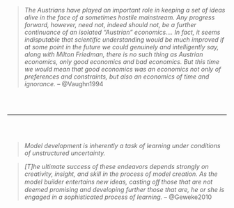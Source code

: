 > *The Austrians have played an important role in keeping a set of ideas alive in the face of a sometimes hostile mainstream. Any progress forward, however, need not, indeed should not, be a further continuance of an isolated "Austrian" economics.... In fact, it seems indisputable that scientific understanding would be much improved if at some point in the future we could genuinely and intelligently say, along with Milton Friedman, there is no such thing as Austrian economics, only good economics and bad economics. But this time we would mean that good economics was an economics not only of preferences and constraints, but also an economics of time and ignorance.* -- @Vaughn1994

<br>
<br>

---

<br>
<br>

> *Model development is inherently a task of learning under conditions of unstructured uncertainty.*

> *[T]he ultimate success of these endeavors depends strongly on creativity, insight, and skill in the process of model creation. As the model builder entertains new ideas, casting oﬀ those that are not deemed promising and developing further those that are, he or she is engaged in a sophisticated process of learning.* -- @Geweke2010


<br>
<br>
